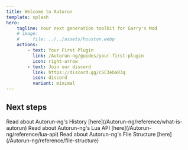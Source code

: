 ```yaml
---
title: Welcome to Autorun
template: splash
hero:
    tagline: Your next generation toolkit for Garry's Mod
    # image:
    #     file: ../../assets/houston.webp
    actions:
        - text: Your First Plugin
          link: /Autorun-ng/guides/your-first-plugin
          icon: right-arrow
        - text: Join our discord
          link: https://discord.gg/cSC3ebaR3q
          icon: discord
          variant: minimal
---
```



## Next steps

<CardGrid stagger>
    <Card title="History" icon="pencil">
        Read about Autorun-ng's History [here](/Autorun-ng/reference/what-is-autorun)
    </Card>
    <Card title="Lua API" icon="document">
        Read about Autorun-ng's Lua API [here](/Autorun-ng/reference/lua-api)
    </Card>
    <Card title="File Structure" icon="document">
        Read about Autorun-ng's File Structure [here](/Autorun-ng/reference/file-structure)
    </Card>
</CardGrid>
